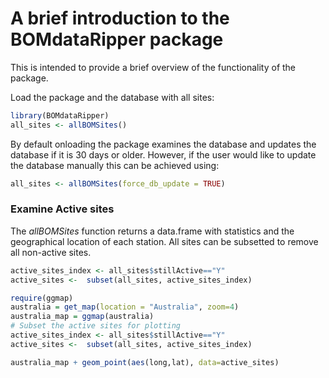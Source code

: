 <!--
%\VignetteEngine{knitr::knitr}
%\VignetteIndexEntry{An R Markdown Vignette with knitr}
-->
A brief introduction to the **BOMdataRipper** package
========================================================

This is intended to provide a brief overview of the functionality of the package.

Load the package and the database with all sites: 

```r
library(BOMdataRipper)
all_sites <- allBOMSites()
```
By default onloading the package examines the database and updates the database if it is 30 days or older. However, if the user would like to update the database manually this can be achieved using:

```r
all_sites <- allBOMSites(force_db_update = TRUE)
```

### Examine Active sites
The *allBOMSites* function returns a data.frame with statistics and the geographical location of each station. All sites can be subsetted to remove all non-active sites. 
```r
active_sites_index <- all_sites$stillActive=="Y"
active_sites <-  subset(all_sites, active_sites_index)
```

```r
require(ggmap)
australia = get_map(location = "Australia", zoom=4)
australia_map = ggmap(australia)
# Subset the active sites for plotting
active_sites_index <- all_sites$stillActive=="Y"
active_sites <-  subset(all_sites, active_sites_index)

australia_map + geom_point(aes(long,lat), data=active_sites)

```
